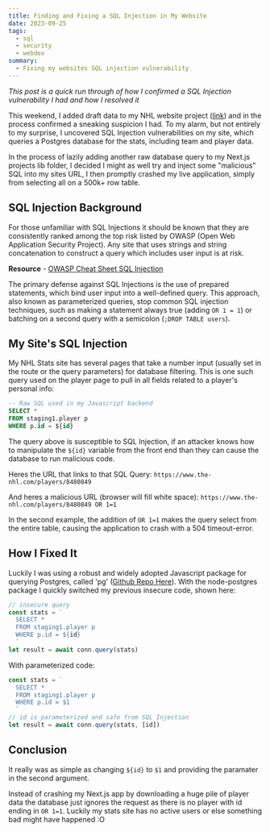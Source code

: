 ```yaml
---
title: Finding and Fixing a SQL Injection in My Website
date: 2023-09-25
tags:
  - sql
  - security
  - webdev
summary:
  - Fixing my websites SQL injection vulnerability
---
```


_This post is a quick run through of how I confirmed a SQL Injection vulnerability I had and how I resolved it_

This weekend, I added draft data to my NHL website project ([link](https://www.the-nhl.com/)) and in the process confirmed a sneaking suspicion I had. To my alarm, but not entirely to my surprise, I uncovered SQL Injection vulnerabilities on my site, which queries a Postgres database for the stats, including team and player data.

In the process of lazily adding another raw database query to my Next.js projects lib folder, I decided I might as well try and inject some "malicious" SQL into my sites URL, I then promptly crashed my live application, simply from selecting all on a 500k+ row table.

## SQL Injection Background

For those unfamiliar with SQL Injections it should be known that they are consistently ranked among the top risk listed by OWASP (Open Web Application Security Project). Any site that uses strings and string concatenation to construct a query which includes user input is at risk.

**Resource** - [OWASP Cheat Sheet SQL Injection](https://cheatsheetseries.owasp.org/cheatsheets/SQL_Injection_Prevention_Cheat_Sheet.html)

The primary defense against SQL Injections is the use of prepared statements, which bind user input into a well-defined query. This approach, also known as parameterized queries, stop common SQL injection techniques, such as making a statement always true (adding `OR 1 = 1`) or batching on a second query with a semicolon (`;DROP TABLE users`).

## My Site's SQL Injection

My NHL Stats site has several pages that take a number input (usually set in the route or the query parameters) for database filtering. This is one such query used on the player page to pull in all fields related to a player's personal info:

```sql
-- Raw SQL used in my Javascript backend
SELECT *
FROM staging1.player p
WHERE p.id = ${id}
```

The query above is susceptible to SQL Injection, if an attacker knows how to manipulate the `${id}` variable from the front end than they can cause the database to run malicious code.

Heres the URL that links to that SQL Query:
`https://www.the-nhl.com/players/8480849`

And heres a malicious URL (browser will fill white space):
`https://www.the-nhl.com/players/8480849 OR 1=1`

In the second example, the addition of `OR 1=1` makes the query select from the entire table, causing the application to crash with a 504 timeout-error.

## How I Fixed It

Luckily I was using a robust and widely adopted Javascript package for querying Postgres, called 'pg' ([Github Repo Here](https://github.com/brianc/node-postgres)). With the node-postgres package I quickly switched my previous insecure code, shown here:

```js
// insecure query
const stats = `
  SELECT *
  FROM staging1.player p
  WHERE p.id = ${id}
  `
let result = await conn.query(stats)
```

With parameterized code:

```js
const stats = `
  SELECT *
  FROM staging1.player p
  WHERE p.id = $1
  `
// id is parameterized and safe from SQL Injection
let result = await conn.query(stats, [id])
```

## Conclusion

It really was as simple as changing `${id}` to `$1` and providing the paramater in the second argument.

Instead of crashing my Next.js app by downloading a huge pile of player data the database just ignores the request as there is no player with id ending in `OR 1=1`. Luckily my stats site has no active users or else something bad might have happened :O
